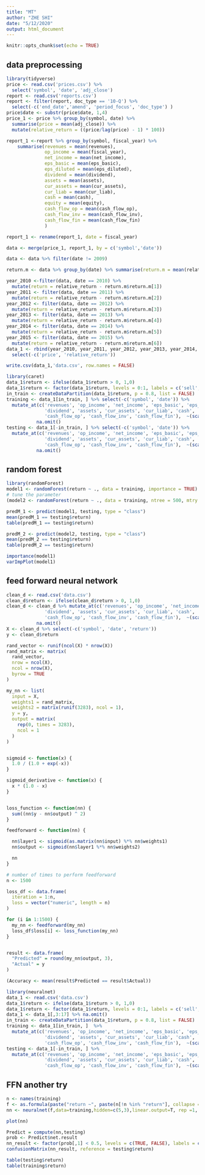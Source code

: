 ```yaml
---
title: "MT"
author: "ZHE SHI"
date: "5/12/2020"
output: html_document
---
```


```r
knitr::opts_chunk$set(echo = TRUE)
```

## data preprocessing
```r
library(tidyverse)
price <- read.csv('prices.csv') %>%
  select('symbol', 'date', 'adj_close')
report <- read.csv('reports.csv')
report <- filter(report, doc_type == '10-Q') %>%
  select(-c('end_date','amend', 'period_focus', 'doc_type') ) 
price$date <- substr(price$date, 1,4)
price_1 <- price %>% group_by(symbol, date) %>%
  summarise(price = mean(adj_close)) %>%
  mutate(relative_return = ((price/lag(price) - 1) * 100))

report_1 <-report %>% group_by(symbol, fiscal_year) %>%
    summarise(revenues = mean(revenues),
              op_income = mean(fiscal_year),
              net_income = mean(net_income),
              eps_basic = mean(eps_basic),
              eps_diluted = mean(eps_diluted),
              dividend = mean(dividend),
              assets = mean(assets),
              cur_assets = mean(cur_assets),
              cur_liab = mean(cur_liab),
              cash = mean(cash),
              equity = mean(equity),
              cash_flow_op = mean(cash_flow_op),
              cash_flow_inv = mean(cash_flow_inv),
              cash_flow_fin = mean(cash_flow_fin)
              )  

report_1 <- rename(report_1, date = fiscal_year)

data <- merge(price_1, report_1, by = c('symbol','date'))

data <- data %>% filter(date != 2009)
```


```r
return.m <- data %>% group_by(date) %>% summarise(return.m = mean(relative_return, na.rm = TRUE))

year_2010 <-filter(data, date == 2010) %>%
  mutate(return = relative_return - return.m$return.m[1])
year_2011 <- filter(data, date == 2011) %>%
  mutate(return = relative_return - return.m$return.m[2])
year_2012 <- filter(data, date == 2012) %>%
  mutate(return = relative_return - return.m$return.m[3])
year_2013 <- filter(data, date == 2013) %>%
  mutate(return = relative_return - return.m$return.m[4])
year_2014 <- filter(data, date == 2014) %>%
  mutate(return = relative_return - return.m$return.m[5])
year_2015 <- filter(data, date == 2015) %>%
  mutate(return = relative_return - return.m$return.m[6])
data_1 <- rbind(year_2010, year_2011, year_2012, year_2013, year_2014, year_2015) %>% 
  select(-c('price', 'relative_return'))
```



```r
write.csv(data_1,'data.csv', row.names = FALSE)
```

```r
library(caret)
data_1$return <- ifelse(data_1$return > 0, 1,0)
data_1$return <- factor(data_1$return, levels = 0:1, labels = c('sell', 'buy'))
in_train <- createDataPartition(data_1$return, p = 0.8, list = FALSE)
training <- data_1[in_train, ] %>% select(-c('symbol', 'date')) %>%
  mutate_at(c('revenues', 'op_income', 'net_income', 'eps_basic', 'eps_diluted',
              'dividend', 'assets', 'cur_assets', 'cur_liab', 'cash', 'equity',
              'cash_flow_op', 'cash_flow_inv', 'cash_flow_fin'),  ~(scale(.) %>% as.vector)) %>%
           na.omit()
testing <- data_1[-in_train, ] %>% select(-c('symbol', 'date')) %>% 
  mutate_at(c('revenues', 'op_income', 'net_income', 'eps_basic', 'eps_diluted',
              'dividend', 'assets', 'cur_assets', 'cur_liab', 'cash', 'equity',
              'cash_flow_op', 'cash_flow_inv', 'cash_flow_fin'),  ~(scale(.) %>% as.vector)) %>%
           na.omit()
```

## random forest
```r
library(randomForest)
model1 <- randomForest(return ~ ., data = training, importance = TRUE)
# tune the parameter
(model2 <- randomForest(return ~ ., data = training, ntree = 500, mtry = 6, importance = TRUE))
```

```r
predM_1 <- predict(model1, testing, type = "class")
mean(predM_1 == testing$return)                    
table(predM_1 == testing$return)

predM_2 <- predict(model2, testing, type = "class")
mean(predM_2 == testing$return)                    
table(predM_2 == testing$return)
```

```r
importance(model1)        
varImpPlot(model1)   
```
## feed forward neural network

```r
clean_d <- read.csv('data.csv')
clean_d$return <- ifelse(clean_d$return > 0, 1,0)
clean_d <- clean_d %>% mutate_at(c('revenues', 'op_income', 'net_income', 'eps_basic', 'eps_diluted',
              'dividend', 'assets', 'cur_assets', 'cur_liab', 'cash', 'equity',
              'cash_flow_op', 'cash_flow_inv', 'cash_flow_fin'),  ~(scale(.) %>% as.vector)) %>%
           na.omit()
X <- clean_d %>% select(-c('symbol', 'date', 'return'))
y <- clean_d$return
```

```r
rand_vector <- runif(ncol(X) * nrow(X))
rand_matrix <- matrix(
  rand_vector,
  nrow = ncol(X),
  ncol = nrow(X),
  byrow = TRUE
)
```


```r
my_nn <- list(
  input = X,
  weights1 = rand_matrix,
  weights2 = matrix(runif(3283), ncol = 1),
  y = y,
  output = matrix(
    rep(0, times = 3283),
    ncol = 1
  )
)


sigmoid <- function(x) {
  1.0 / (1.0 + exp(-x))
}

sigmoid_derivative <- function(x) {
  x * (1.0 - x)
}


loss_function <- function(nn) {
  sum((nn$y - nn$output) ^ 2)
}

feedforward <- function(nn) {

  nn$layer1 <- sigmoid(as.matrix(nn$input) %*% nn$weights1)
  nn$output <- sigmoid(nn$layer1 %*% nn$weights2)

  nn
}
```


```r
# number of times to perform feedforward
n <- 1500

loss_df <- data.frame(
  iteration = 1:n,
  loss = vector("numeric", length = n)
)

for (i in 1:1500) {
  my_nn <- feedforward(my_nn)
  loss_df$loss[i] <- loss_function(my_nn)
}


result <- data.frame(
  "Predicted" = round(my_nn$output, 3),
  "Actual" = y
)

(Accuracy <- mean(result$Predicted == result$Actual))
```




```r
library(neuralnet)
data_1 <- read.csv('data.csv')
data_1$return <- ifelse(data_1$return > 0, 1,0) 
data_1$return <- factor(data_1$return, levels = 0:1, labels = c('sell', 'buy'))
data_1 <- data_1[,3:17] %>% na.omit()
in_train <- createDataPartition(data_1$return, p = 0.8, list = FALSE)
training <- data_1[in_train, ]  %>%
  mutate_at(c('revenues', 'op_income', 'net_income', 'eps_basic', 'eps_diluted',
              'dividend', 'assets', 'cur_assets', 'cur_liab', 'cash', 'equity',
              'cash_flow_op', 'cash_flow_inv', 'cash_flow_fin'),  ~(scale(.) %>% as.vector)) 
testing <- data_1[-in_train, ] %>% 
  mutate_at(c('revenues', 'op_income', 'net_income', 'eps_basic', 'eps_diluted',
              'dividend', 'assets', 'cur_assets', 'cur_liab', 'cash', 'equity',
              'cash_flow_op', 'cash_flow_inv', 'cash_flow_fin'),  ~(scale(.) %>% as.vector))
```

## FFN another try

```r
n <- names(training)
f <- as.formula(paste("return ~", paste(n[!n %in% "return"], collapse = " + ")))
nn <- neuralnet(f,data=training,hidden=c(5,3),linear.output=T, rep =1, stepmax = 1e+06)
```

```r
plot(nn)
```

```r
Predict = compute(nn,testing)
prob <- Predict$net.result
nn_result <- factor(prob[,1] < 0.5, levels = c(TRUE, FALSE), labels = c("sell", "buy")) 
confusionMatrix(nn_result, reference = testing$return)
```


```r
table(testing$return)
table(training$return)
```



